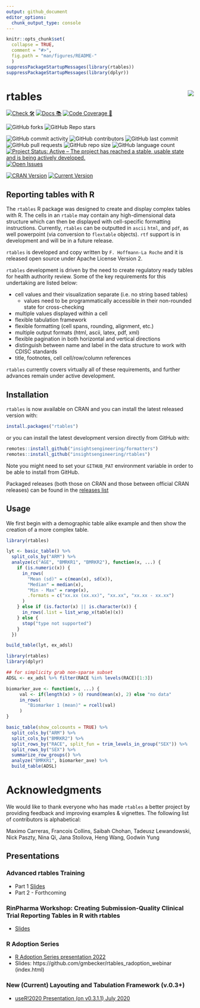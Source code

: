 ```yaml
---
output: github_document
editor_options: 
  chunk_output_type: console
---
```


<!-- README.md is generated from README.Rmd. Please edit that file -->

```r
knitr::opts_chunk$set(
  collapse = TRUE,
  comment = "#>",
  fig.path = "man/figures/README-"
  )
suppressPackageStartupMessages(library(rtables))
suppressPackageStartupMessages(library(dplyr))
```

# rtables <a href='https://github.com/insightsengineering/rtables'><img src="man/figures/rtables_logo_small.png" align="right" /></a>


<!-- start badges -->
[![Check 🛠](https://github.com/insightsengineering/rtables/actions/workflows/check.yaml/badge.svg)](https://github.com/insightsengineering/rtables/actions/workflows/check.yaml)
[![Docs 📚](https://github.com/insightsengineering/rtables/actions/workflows/docs.yaml/badge.svg)](https://insightsengineering.github.io/rtables/)
[![Code Coverage 📔](https://raw.githubusercontent.com/insightsengineering/rtables/_xml_coverage_reports/data/main/badge.svg)](https://raw.githubusercontent.com/insightsengineering/rtables/_xml_coverage_reports/data/main/coverage.xml)

![GitHub forks](https://img.shields.io/github/forks/insightsengineering/rtables?style=social)
![GitHub Repo stars](https://img.shields.io/github/stars/insightsengineering/rtables?style=social)

![GitHub commit activity](https://img.shields.io/github/commit-activity/m/insightsengineering/rtables)
![GitHub contributors](https://img.shields.io/github/contributors/insightsengineering/rtables)
![GitHub last commit](https://img.shields.io/github/last-commit/insightsengineering/rtables)
![GitHub pull requests](https://img.shields.io/github/issues-pr/insightsengineering/rtables)
![GitHub repo size](https://img.shields.io/github/repo-size/insightsengineering/rtables)
![GitHub language count](https://img.shields.io/github/languages/count/insightsengineering/rtables)
[![Project Status: Active – The project has reached a stable, usable state and is being actively developed.](https://www.repostatus.org/badges/latest/active.svg)](https://www.repostatus.org/#active)
[![Open Issues](https://img.shields.io/github/issues-raw/insightsengineering/rtables?color=red\&label=open%20issues)](https://github.com/insightsengineering/rtables/issues?q=is%3Aissue+is%3Aopen+sort%3Aupdated-desc)

[![CRAN Version](https://www.r-pkg.org/badges/version/rtables)](https://cran.r-project.org/web/packages/rtables/)
[![Current Version](https://img.shields.io/github/r-package/v/insightsengineering/rtables/main?color=purple\&label=Development%20Version)](https://github.com/insightsengineering/rtables/tree/main)
<!-- end badges -->

## Reporting tables with R

The `rtables` R package was designed to create and display complex tables with R. The cells in an `rtable` may contain
any high-dimensional data structure which can then be displayed with cell-specific formatting instructions. Currently,
`rtables` can be outputted in `ascii` `html`, and `pdf`, as well powerpoint (via conversion to `flextable` objects). `rtf` support is in development and will be in a future release.

`rtables` is developed and copy written by `F. Hoffmann-La Roche` and it is released open source under Apache
License Version 2. 

`rtables` development is driven by the need to create regulatory ready tables for health authority review. Some of the key requirements for this undertaking are listed below:

* cell values and their visualization separate (i.e. no string based tables)
  - values need to be programmatically accessible in their non-rounded state for cross-checking
* multiple values displayed within a cell
* flexible tabulation framework
* flexible formatting (cell spans, rounding, alignment, etc.)
* multiple output formats (html, ascii, latex, pdf, xml)
* flexible pagination in both horizontal and vertical directions
* distinguish between name and label in the data structure to work with CDISC standards
* title, footnotes, cell cell/row/column references

`rtables` currently covers virtually all of these requirements, and further advances remain under active development.


## Installation

`rtables` is now available on CRAN and you can install the latest released version with:

```r
install.packages("rtables")
```

or you can install the latest development version directly from GitHub with:

```r
remotes::install_github("insightsengineering/formatters")
remotes::install_github("insightsengineering/rtables")
```

Note you might need to set your `GITHUB_PAT` environment variable in order to be able to install from GitHub.

Packaged releases (both those on CRAN and those between official CRAN releases) can be
found in the [releases list](https://github.com/insightsengineering/rtables/releases)

## Usage

We first begin with a demographic table alike example and then show the creation of a more complex table.


```r
library(rtables)

lyt <- basic_table() %>%
  split_cols_by("ARM") %>%
  analyze(c("AGE", "BMRKR1", "BMRKR2"), function(x, ...) {
    if (is.numeric(x)) {
      in_rows(
        "Mean (sd)" = c(mean(x), sd(x)),
        "Median" = median(x),
        "Min - Max" = range(x),
        .formats = c("xx.xx (xx.xx)", "xx.xx", "xx.xx - xx.xx")
      )
    } else if (is.factor(x) || is.character(x)) {
      in_rows(.list = list_wrap_x(table)(x))
    } else {
      stop("type not supported")
    }
  })

build_table(lyt, ex_adsl)
```


```r
library(rtables)
library(dplyr)

## for simplicity grab non-sparse subset
ADSL <- ex_adsl %>% filter(RACE %in% levels(RACE)[1:3])

biomarker_ave <- function(x, ...) {
     val <- if(length(x) > 0) round(mean(x), 2) else "no data"
     in_rows(
        "Biomarker 1 (mean)" = rcell(val)
     )
}

basic_table(show_colcounts = TRUE) %>%
  split_cols_by("ARM") %>%
  split_cols_by("BMRKR2") %>%
  split_rows_by("RACE", split_fun = trim_levels_in_group("SEX")) %>%
  split_rows_by("SEX") %>%
  summarize_row_groups() %>%
  analyze("BMRKR1", biomarker_ave) %>%
  build_table(ADSL)
```


# Acknowledgments

We would like to thank everyone who has made `rtables` a better project by providing feedback and improving examples & vignettes. The following list of contributors is alphabetical:

Maximo Carreras, Francois Collins, Saibah Chohan, Tadeusz Lewandowski, Nick Paszty, Nina Qi, Jana Stoilova, Heng Wang, Godwin Yung

## Presentations
### Advanced rtables Training
* Part 1 [Slides](https://docs.google.com/presentation/d/1ygQE9UaoXY6C_FiQLkiYtXB_OnkVbXvsMIY6_MQPbx0/edit?usp=sharing)
* Part 2 - Forthcoming

### RinPharma Workshop: Creating Submission-Quality Clinical Trial Reporting Tables in R with rtables 
* [Slides](https://docs.google.com/presentation/d/1t0098eh1b8_FaFfRoD7jhP1nxhLmjrJeD5X5MkmKC48)

### R Adoption Series

* [R Adoption Series presentation 2022](https://www.youtube.com/watch?v=1i6vOId2h4A)
* Slides: https://github.com/gmbecker/rtables_radoption_webinar (index.html)

### New (Current) Layouting and Tabulation Framework (v.0.3+)

* [useR!2020 Presentation (on v0.3.1.1) July 2020](https://www.youtube.com/watch?v=CBQzZ8ZhXLA)
